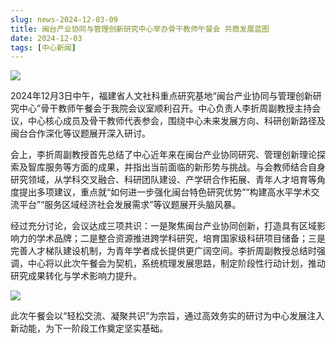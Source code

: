 ```yaml
---
slug: news-2024-12-03-09
title: 闽台产业协同与管理创新研究中心举办骨干教师午餐会 共商发展蓝图
date: 2024-12-03
tags: [中心新闻]
---
```


![](https://fjticmirc-news-img-1373554746.cos.ap-nanjing.myqcloud.com/news/2024-12-03-01.jpg)

<!-- 在此粘贴正文（可直接从 Word 粘贴，建议适当加小标题/加粗，并使用 /img/news/ 路径插图） -->

2024年12月3日中午，福建省人文社科重点研究基地“闽台产业协同与管理创新研究中心”骨干教师午餐会于我院会议室顺利召开。中心负责人李折周副教授主持会议，中心核心成员及骨干教师代表参会，围绕中心未来发展方向、科研创新路径及闽台合作深化等议题展开深入研讨。

会上，李折周副教授首先总结了中心近年来在闽台产业协同研究、管理创新理论探索及智库服务等方面的成果，并指出当前面临的新形势与挑战。与会教师结合自身研究领域，从学科交叉融合、科研团队建设、产学研合作拓展、青年人才培育等角度提出多项建议，重点就“如何进一步强化闽台特色研究优势”“构建高水平学术交流平台”“服务区域经济社会发展需求”等议题展开头脑风暴。

经过充分讨论，会议达成三项共识：一是聚焦闽台产业协同创新，打造具有区域影响力的学术品牌；二是整合资源推进跨学科研究，培育国家级科研项目储备；三是完善人才梯队建设机制，为青年学者成长提供更广阔空间。李折周副教授总结时强调，中心将以此次午餐会为契机，系统梳理发展思路，制定阶段性行动计划，推动研究成果转化与学术影响力提升。

![](https://fjticmirc-news-img-1373554746.cos.ap-nanjing.myqcloud.com/news/2024-12-03-02.jpg)

此次午餐会以“轻松交流、凝聚共识”为宗旨，通过高效务实的研讨为中心发展注入新动能，为下一阶段工作奠定坚实基础。
